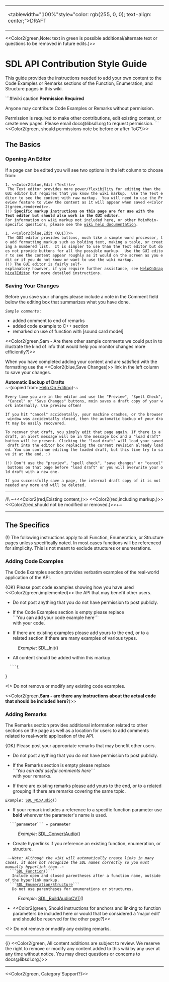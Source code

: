 <!-- pragma section-numbers off -->
<!-- pragma disable-camelcase -->
{|
|<tablewidth="100%"style="color: rgb(255, 0, 0); text-align: center;">DRAFT
|}
<<Color2(green,Note: text in green is possible additional/alternate text or questions to be removed in future edits.)>>

= SDL API Contribution Style Guide =

This guide provides the instructions needed to add your own content to the Code Examples or Remarks sections of the Function, Enumeration, and Structure pages in this wiki.

```#!wiki caution
'''Permission Required'''

Anyone may contribute Code Examples or Remarks without permission.  

Permission is required to make other contributions, edit existing content, or create new pages.  Please email docs@libsdl.org to request permission.
```
<<Color2(green, should permissions note be before or after ToC?)>>


== The Basics ==
=== Opening An Editor ===
If a page can be edited you will see two options in the left column to choose from:
 1. <<Color2(blue,Edit (Text))>>
  The Text editor provides more power/flexibility for editing than the GUI editor but requires that you know the wiki markup.  Use the Text editor to see the content with raw markup.  You will need to use the Preview feature to view the content as it will appear when saved <<Color2(green,rendered)>>.
 (!) '''Specific markup instructions on this page are for use with the Text editor but should also work in the GUI editor.'''
 For information on wiki markup not included here, or other MoinMoin-specific questions, please see the [http://wiki.libsdl.org/moin.cgi/HelpOnEditing wiki help documentation].

 1. <<Color2(blue,Edit (GUI))>>
  The GUI editor provides buttons, much like a simple word processor, to add formatting markup such as bolding text, making a table, or creating a numbered list.  It is simpler to use than the Text editor but does not provide buttons for all the possible markup.  Use the GUI editor to see the content appear roughly as it would on the screen as you edit or if you do not know or want to use the wiki markup.
 (!) The GUI editor is fairly self-explanatory however, if you require further assistance, see [http://wiki.libsdl.org/moin.cgi/HelpOnGraphicalEditor HelpOnGraphicalEditor] for more detailed instructions.

=== Saving Your Changes ===
Before you save your changes please include a note in the Comment field below the editing box that summarizes what you have done.
 ''Sample comments'': 
* added comment to end of remarks
* added code example to C++ section
* remarked on use of function with [sound card model]
<<Color2(green,Sam - Are there other sample comments we could put in to illustrate the kind of info that would help you monitor changes more efficiently?)>>

When you have completed adding your content and are satisfied with the formatting use the <<Color2(blue,Save Changes)>> link in the left column to save your changes.

'''Automatic Backup of Drafts'''<br/>
~-(copied from: [http://wiki.libsdl.org/moin.cgi/HelpOnEditing Help On Editing])-~

 Every time you are in the editor and use the "Preview", "Spell Check", "Cancel" or "Save Changes" buttons, moin saves a draft copy of your work internally. Use preview often!

 If you hit "cancel" accidentally, your machine crashes, or the browser window was accidentally closed, then the automatic backup of your draft may be easily recovered.

 To recover that draft, you simply edit that page again. If there is a draft, an alert message will be in the message box and a "load draft" button will be present. Clicking the "load draft" will load your saved draft into the editor box replacing the current revision already loaded. You can continue editing the loaded draft, but this time try to save it at the end. :)

 (!) Don't use the "preview", "spell check", "save changes" or "cancel" buttons on that page before "load draft" or you will overwrite your old draft with a new one.

 If you successfully save a page, the internal draft copy of it is not needed any more and will be deleted. 
----
/!\ ~+<<Color2(red,Existing content,)>> <<Color2(red,including markup,)>> <<Color2(red,should not be modified or removed.)>>+~
----
== The Specifics ==

(!) The following instructions apply to all Function, Enumeration, or Structure pages unless specifically noted.  In most cases functions will be referenced for simplicity.  This is not meant to exclude structures or enumerations.

=== Adding Code Examples ===
The Code Examples section provides verbatim examples of the real-world application of the API.

{OK} Please post code examples showing how you have used <<Color2(green,implemented)>> the API that may benefit other users.  
* Do not post anything that you do not have permission to post publicly.

* If the Code Examples section is empty please replace<br/>```You can add your code example here```<br/>with your code.

* If there are existing examples please add yours to the end, or to a related section if there are many examples of various types.  
: ''Example'': [[SDL_Init]]()

* All content should be added within this markup.
   ```{
{{{#!highlight cpp
 
```
}}}}

<!> Do not remove or modify any existing code examples.

<<Color2(green,'''Sam - are there any instructions about the actual code that should be included here?''')>>

=== Adding Remarks ===
The Remarks section provides additional information related to other sections on the page as well as a location for users to add comments related to real-world application of the API.  

{OK} Please post your appropriate remarks that may benefit other users.  
* Do not post anything that you do not have permission to post publicly.

* If the Remarks section is empty please replace<br/>```''You can add useful comments here''```<br/>with your remarks.

* If there are existing remarks please add yours to the end, or to a related grouping if there are remarks covering the same topic.
 ''Example'': [[SDL_MixAudio]]()

* If your remark includes a reference to a specific function parameter use '''bold''' wherever the parameter's name is used.
   ```'''parameter'''``` = '''parameter'''
: ''Example'': [[SDL_ConvertAudio]]()

* Create hyperlinks if you reference an existing function, enumeration, or structure.
  ~-''Note: Although the wiki will automatically create links in many cases, it does not recognize the SDL names correctly so you must manually hyperlink them.''-~<br/>
  ```[[SDL_Function]]()```<br/>
   Include open and closed parentheses after a function name, outside of the hyperlink markup.<br/>
  ```[[SDL_Enumeration/Structure]]```<br/>
   Do not use parentheses for enumerations or structures.
: ''Example'': [[SDL_BuildAudioCVT]]()

* <<Color2(green, Should instructions for anchors and linking to function parameters be included here or would that be considered a 'major edit' and should be reserved for the other page?)>>

<!> Do not remove or modify any existing remarks.
----
{i} <<Color2(green, All content additions are subject to review.  We reserve the right to remove or modify any content added to this wiki by any user at any time without notice.  You may direct questions or concerns to docs@libsdl.org.)>>
----
<<Color2(green, Category`Support?)>>
